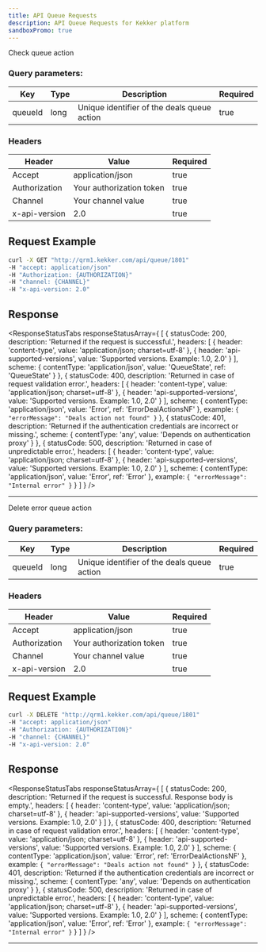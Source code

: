 ```yaml
---
title: API Queue Requests
description: API Queue Requests for Kekker platform
sandboxPromo: true
---
```




<HeaderRequestLink title="GET /api/queue/{queueId}" />

Check queue action

### Query parameters:

| Key     | Type | Description         | Required      |
|---------|------|---------------------|---------------|
| queueId | long | Unique identifier of the deals queue action   | true  |

### Headers

| Header        | Value                    | Required |
|---------------|--------------------------|----------|
| Accept        | application/json         | true     |
| Authorization | Your authorization token | true     |
| Channel       | Your channel value       | true     |
| x-api-version | 2.0                      | true     |


## Request Example

```bash
curl -X GET "http://qrm1.kekker.com/api/queue/1801"
-H "accept: application/json"
-H "Authorization: {AUTHORIZATION}"
-H "channel: {CHANNEL}"
-H "x-api-version: 2.0"
```

## Response

<ResponseStatusTabs responseStatusArray={
[
  {
    statusCode: 200,
    description: 'Returned if the request is successful.',
    headers: [
      {
        header: 'content-type',
        value: 'application/json; charset=utf-8'
      },
      {
        header: 'api-supported-versions',
        value: 'Supported versions. Example: 1.0, 2.0'
      }
    ],
    scheme: {
      contentType: 'application/json',
      value: 'QueueState',
      ref: 'QueueState'
    }
  },
  {
    statusCode: 400,
    description: 'Returned in case of request validation error.',
    headers: [
      {
        header: 'content-type',
        value: 'application/json; charset=utf-8'
      },
      {
        header: 'api-supported-versions',
        value: 'Supported versions. Example: 1.0, 2.0'
      }
    ],
    scheme: {
      contentType: 'application/json',
      value: 'Error',
      ref: 'ErrorDealActionsNF'
    },
    example: `{
    "errorMessage": "Deals action not found"
}`
  },
  {
    statusCode: 401,
    description: 'Returned if the authentication credentials are incorrect or missing.',
    scheme: {
      contentType: 'any',
      value: 'Depends on authentication proxy'
    }
  },
  {
    statusCode: 500,
    description: 'Returned in case of unpredictable error.',
    headers: [
      {
        header: 'content-type',
        value: 'application/json; charset=utf-8'
      },
      {
        header: 'api-supported-versions',
        value: 'Supported versions. Example: 1.0, 2.0'
      }
    ],
    scheme: {
      contentType: 'application/json',
      value: 'Error',
      ref: 'Error'
    },
    example: `{
    "errorMessage": "Internal error"
}`
  }
]
} />

***

<HeaderRequestLink title="DELETE /api/queue/{queueId}" />

Delete error queue action

### Query parameters:

| Key     | Type | Description         | Required      |
|---------|------|---------------------|---------------|
| queueId | long | Unique identifier of the deals queue action | true |

### Headers

| Header        | Value                    | Required |
|---------------|--------------------------|----------|
| Accept        | application/json         | true     |
| Authorization | Your authorization token | true     |
| Channel       | Your channel value       | true     |
| x-api-version | 2.0                      | true     |


## Request Example

```bash
curl -X DELETE "http://qrm1.kekker.com/api/queue/1801"
-H "accept: application/json"
-H "Authorization: {AUTHORIZATION}"
-H "channel: {CHANNEL}"
-H "x-api-version: 2.0"
```

## Response

<ResponseStatusTabs responseStatusArray={
[
  {
    statusCode: 200,
    description: 'Returned if the request is successful. Response body is empty.',
    headers: [
      {
        header: 'content-type',
        value: 'application/json; charset=utf-8'
      },
      {
        header: 'api-supported-versions',
        value: 'Supported versions. Example: 1.0, 2.0'
      }
    ]
  },
  {
    statusCode: 400,
    description: 'Returned in case of request validation error.',
    headers: [
      {
        header: 'content-type',
        value: 'application/json; charset=utf-8'
      },
      {
        header: 'api-supported-versions',
        value: 'Supported versions. Example: 1.0, 2.0'
      }
    ],
    scheme: {
      contentType: 'application/json',
      value: 'Error',
      ref: 'ErrorDealActionsNF'
    },
    example: `{
    "errorMessage": "Deals action not found"
}`
  },
  {
    statusCode: 401,
    description: 'Returned if the authentication credentials are incorrect or missing.',
    scheme: {
      contentType: 'any',
      value: 'Depends on authentication proxy'
    }
  },
  {
    statusCode: 500,
    description: 'Returned in case of unpredictable error.',
    headers: [
      {
        header: 'content-type',
        value: 'application/json; charset=utf-8'
      },
      {
        header: 'api-supported-versions',
        value: 'Supported versions. Example: 1.0, 2.0'
      }
    ],
    scheme: {
      contentType: 'application/json',
      value: 'Error',
      ref: 'Error'
    },
    example: `{
    "errorMessage": "Internal error"
}`
  }
]
} />

***
